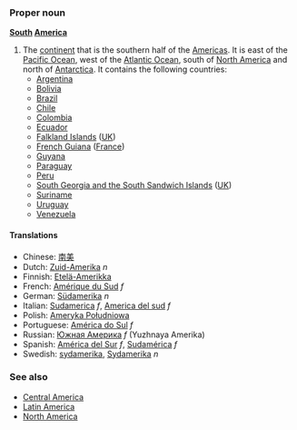 ===Proper noun===
'''[[South]] [[America]]'''

#The [[continent]] that is the southern half of the [[Americas]].  It is east of the [[Pacific Ocean]], west of the [[Atlantic Ocean]], south of [[North America]] and north of [[Antarctica]].  It contains the following countries:
#* [[Argentina]]
#* [[Bolivia]]
#* [[Brazil]]
#* [[Chile]]
#* [[Colombia]]
#* [[Ecuador]]
#* [[Falkland Islands]] ([[UK]])
#* [[French Guiana]] ([[France]])
#* [[Guyana]]
#* [[Paraguay]]
#* [[Peru]]
#* [[South Georgia and the South Sandwich Islands]] ([[UK]])
#* [[Suriname]]
#* [[Uruguay]]
#* [[Venezuela]]

==== Translations ====
*Chinese: [[南美]]
*Dutch: [[Zuid-Amerika]] ''n''
*Finnish: [[Etelä-Amerikka]]
*French: [[Amérique du Sud]] ''f''
*German: [[Südamerika]] ''n''
*Italian: [[Sudamerica]] ''f'', [[America del sud]] ''f''
*Polish: [[Ameryka Południowa]]
*Portuguese: [[América do Sul]] ''f''
*Russian: [[Южная Америка]] ''f'' (Yuzhnaya Amerika)
*Spanish: [[América del Sur]] ''f'', [[Sudamérica]] ''f''
*Swedish: [[sydamerika]], [[Sydamerika]] ''n''

===See also===
*[[Central America]]
*[[Latin America]]
*[[North America]]